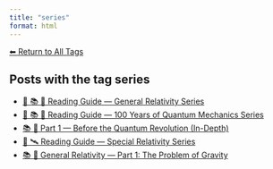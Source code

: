 ```yaml
---
title: "series"
format: html
---
```


[⬅ Return to All Tags](../tags.qmd)

## Posts with the tag **series**

- [🧭 📚 🌠 Reading Guide — General Relativity Series](/posts/physics/guide-general-relativity.html)
- [🧭 📚 🧬 Reading Guide — 100 Years of Quantum Mechanics Series](/posts/physics/guide-100-years-quantum-mechanics.html)
- [📚 🧬 Part 1 — Before the Quantum Revolution (In-Depth)](/posts/physics/quantum-mechanics-part-1.html)
- [🧭 🛰️ Reading Guide — Special Relativity Series](/posts/physics/guide-special-relativity.html)
- [📚 🌠 General Relativity — Part 1: The Problem of Gravity](/posts/physics/general-relativity-part1.html)
